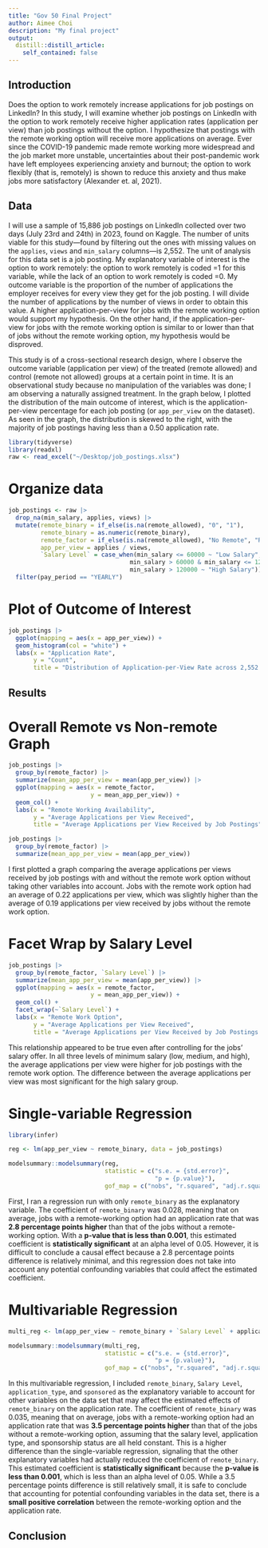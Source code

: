 ```yaml
---
title: "Gov 50 Final Project"
author: Aimee Choi
description: "My final project"
output:
  distill::distill_article:
    self_contained: false
---
```





## Introduction

Does the option to work remotely increase applications for job postings on LinkedIn? In this study, I will examine whether job postings on LinkedIn with the option to work remotely receive higher application rates (application per view) than job postings without the option. I hypothesize that postings with the remote working option will receive more applications on average. Ever since the COVID-19 pandemic made remote working more widespread and the job market more unstable, uncertainties about their post-pandemic work have left employees experiencing anxiety and burnout; the option to work flexibly (that is, remotely) is shown to reduce this anxiety and thus make jobs more satisfactory (Alexander et. al, 2021).  

## Data

I will use a sample of 15,886 job postings on LinkedIn collected over two days (July 23rd and 24th) in 2023, found on Kaggle. The number of units viable for this study—found by filtering out the ones with missing values on the `applies`, `views` and `min_salary` columns—is 2,552. The unit of analysis for this data set is a job posting. My explanatory variable of interest is the option to work remotely: the option to work remotely is coded =1 for this variable, while the lack of an option to work remotely is coded =0. My outcome variable is the proportion of the number of applications the employer receives for every view they get for the job posting. I will divide the number of applications by the number of views in order to obtain this value. A higher application-per-view for jobs with the remote working option would support my hypothesis. On the other hand, if the application-per-view for jobs with the remote working option is similar to or lower than that of jobs without the remote working option, my hypothesis would be disproved. 

This study is of a cross-sectional research design, where I observe the outcome variable (application per view) of the treated (remote allowed) and control (remote not allowed) groups at a certain point in time. It is an observational study because no manipulation of the variables was done; I am observing a naturally assigned treatment. In the graph below, I plotted the distribution of the main outcome of interest, which is the application-per-view percentage for each job posting (or `app_per_view` on the dataset). As seen in the graph, the distribution is skewed to the right, with the majority of job postings having less than a 0.50 application rate.

```r
library(tidyverse)
library(readxl)
raw <- read_excel("~/Desktop/job_postings.xlsx")
```
# Organize data
```r
job_postings <- raw |>
  drop_na(min_salary, applies, views) |>
  mutate(remote_binary = if_else(is.na(remote_allowed), "0", "1"),
         remote_binary = as.numeric(remote_binary),
         remote_factor = if_else(is.na(remote_allowed), "No Remote", "Remote Allowed"),
         app_per_view = applies / views,
         `Salary Level` = case_when(min_salary <= 60000 ~ "Low Salary",
                                  min_salary > 60000 & min_salary <= 120000 ~ "Medium Salary",
                                  min_salary > 120000 ~ "High Salary")) |>
  filter(pay_period == "YEARLY")
```

# Plot of Outcome of Interest
```r
job_postings |>
  ggplot(mapping = aes(x = app_per_view)) +
  geom_histogram(col = "white") +
  labs(x = "Application Rate",
       y = "Count",
       title = "Distribution of Application-per-View Rate across 2,552 LinkedIn Job Postings")
```



## Results

# Overall Remote vs Non-remote Graph
```r
job_postings |>
  group_by(remote_factor) |> 
  summarize(mean_app_per_view = mean(app_per_view)) |>
  ggplot(mapping = aes(x = remote_factor,
                       y = mean_app_per_view)) +
  geom_col() +
  labs(x = "Remote Working Availability",
       y = "Average Applications per View Received",
       title = "Average Applications per View Received by Job Postings")

job_postings |>
  group_by(remote_factor) |> 
  summarize(mean_app_per_view = mean(app_per_view))
```
I first plotted a graph comparing the average applications per views received by job postings with and without the remote work option without taking other variables into account. Jobs with the remote work option had an average of 0.22 applications per view, which was slightly higher than the average of 0.19 applications per view received by jobs without the remote work option. 

# Facet Wrap by Salary Level
```r
job_postings |>
  group_by(remote_factor, `Salary Level`) |> 
  summarize(mean_app_per_view = mean(app_per_view)) |>
  ggplot(mapping = aes(x = remote_factor, 
                       y = mean_app_per_view)) +
  geom_col() +
  facet_wrap(~`Salary Level`) +
  labs(x = "Remote Work Option",
       y = "Average Applications per View Received",
       title = "Average Applications per View Received by Job Postings of Varying Salary Levels")
```
This relationship appeared to be true even after controlling for the jobs' salary offer. In all three levels of minimum salary (low, medium, and high), the average applications per view were higher for job postings with the remote work option. The difference between the average applications per view was most significant for the high salary group. 


# Single-variable Regression
```r
library(infer)

reg <- lm(app_per_view ~ remote_binary, data = job_postings)

modelsummary::modelsummary(reg,
                           statistic = c("s.e. = {std.error}",
                                         "p = {p.value}"),
                           gof_map = c("nobs", "r.squared", "adj.r.squared"))
```
First, I ran a regression run with only `remote_binary` as the explanatory variable. The coefficient of `remote_binary` was 0.028, meaning that on average, jobs with a remote-working option had an application rate that was **2.8 percentage points higher** than that of the jobs without a remote-working option. With a **p-value that is less than 0.001**, this estimated coefficient is **statistically significant** at an alpha level of 0.05. However, it is difficult to conclude a causal effect because a 2.8 percentage points difference is relatively minimal, and this regression does not take into account any potential confounding variables that could affect the estimated coefficient.


# Multivariable Regression
```r
multi_reg <- lm(app_per_view ~ remote_binary + `Salary Level` + application_type + sponsored, data = job_postings)

modelsummary::modelsummary(multi_reg,
                           statistic = c("s.e. = {std.error}",
                                         "p = {p.value}"),
                           gof_map = c("nobs", "r.squared", "adj.r.squared"))
```

In this multivariable regression, I included `remote_binary`, `Salary Level`, `application_type`, and `sponsored` as the explanatory variable to account for other variables on the data set that may affect the estimated effects of `remote_binary` on the application rate. The coefficient of `remote_binary` was 0.035, meaning that on average, jobs with a remote-working option had an application rate that was **3.5 percentage points higher** than that of the jobs without a remote-working option, assuming that the salary level, application type, and sponsorship status are all held constant. This is a higher difference than the single-variable regression, signaling that the other explanatory variables had actually reduced the coefficient of `remote_binary`. This estimated coefficient is **statistically significant** because the **p-value is less than 0.001**, which is less than an alpha level of 0.05. While a 3.5 percentage points difference is still relatively small, it is safe to conclude that accounting for potential confounding variables in the data set, there is a **small positive correlation** between the remote-working option and the application rate. 


## Conclusion


